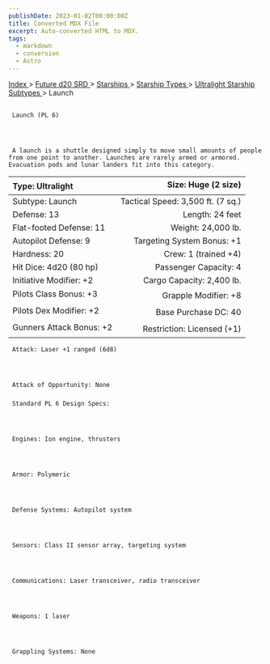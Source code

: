 ```yaml
---
publishDate: 2023-01-02T00:00:00Z
title: Converted MDX File
excerpt: Auto-converted HTML to MDX.
tags:
  - markdown
  - conversion
  - Astro
---
```


[
Index
](-index) >
[
Future d20 SRD
](future-d20-srd-index) >
[
Starships
](future-d20-srd-starships-index) >
[
Starship Types
](future-d20-srd-starships-starship-types-index) >
[
Ultralight Starship Subtypes
](future-d20-srd-starships-starship-types-ultralight-starship-subtypes-index) > Launch

##

     Launch (PL 6)




     A launch is a shuttle designed simply to move small amounts of people from one point to another. Launches are rarely armed or armored. Evacuation pods and lunar landers fit into this category.

| Type: Ultralight         |               Size: Huge (2 size) |
| :----------------------- | --------------------------------: |
| Subtype: Launch          | Tactical Speed: 3,500 ft. (7 sq.) |
| Defense: 13              |                   Length: 24 feet |
| Flat-footed Defense: 11  |                Weight: 24,000 lb. |
| Autopilot Defense: 9     |        Targeting System Bonus: +1 |
| Hardness: 20             |              Crew: 1 (trained +4) |
| Hit Dice: 4d20 (80 hp)   |             Passenger Capacity: 4 |
| Initiative Modifier: +2  |         Cargo Capacity: 2,400 lb. |
| Pilots Class Bonus: +3   |              Grapple Modifier: +8 |
| Pilots Dex Modifier: +2  |              Base Purchase DC: 40 |
| Gunners Attack Bonus: +2 |        Restriction: Licensed (+1) |

     Attack: Laser +1 ranged (6d8)




     Attack of Opportunity: None

###

     Standard PL 6 Design Specs:




     Engines: Ion engine, thrusters




     Armor: Polymeric




     Defense Systems: Autopilot system




     Sensors: Class II sensor array, targeting system




     Communications: Laser transceiver, radio transceiver




     Weapons: 1 laser




     Grappling Systems: None
